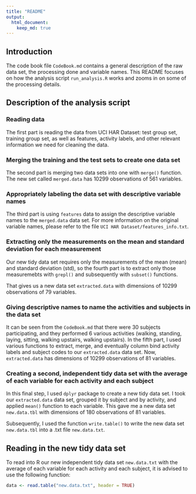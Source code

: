 ```yaml
---
title: "README"
output: 
  html_document:
    keep_md: true
---
```


## Introduction
The code book file `CodeBook.md` contains a general description of the raw data set, the processing done and variable names. This README focuses on how the analysis script `run_analysis.R` works and zooms in on some of the processing details.

## Description of the analysis script
### Reading data
The first part is reading the data from UCI HAR Dataset: test group set, training group set, as well as features, activity labels, and other relevant information we need for cleaning the data.

### Merging the training and the test sets to create one data set
The second part is merging two data sets into one with `merge()` function. The new set called `merged.data` has 10299 observations of 561 variables.

### Appropriately labeling the data set with descriptive variable names 
The third part is using `features` data to assign the descriptive variable names to the `merged.data` data set. For more information on the original variable names, please refer to the file `UCI HAR Dataset/features_info.txt`.

### Extracting only the measurements on the mean and standard deviation for each measurement
Our new tidy data set requires only the measurements of the mean (mean) and standard deviation (std), so the fourth part is to extract only those measuremebts with `grepl()` and subsequently with `subset()` functions.  

That gives us a new data set `extracted.data` with dimensions of 10299 observations of 79 variables.

### Giving descriptive names to name the activities and subjects in the data set
It can be seen from the `CodeBook.md` that there were 30 subjects participating, and they performed 6 various activities (walking, standing, laying, sitting, walking upstairs, walking upstairs). In the fifth part, I used various functions to extract, merge, and eventually column bind activity labels and subject codes to our `extracted.data` data set. Now, `extracted.data` has dimensions of 10299 observations of 81 variables.

### Creating a second, independent tidy data set with the average of each variable for each activity and each subject
In this final step, I used `dplyr` package to create a new tidy data set. I took our `extracted.data` data set, grouped it by subject and by activity, and applied `mean()` function to each variable. This gave me a new data set `new.data.tbl` with dimensions of 180 observations of 81 variables.  

Subsequently, I used the function `write.table()` to write the new data set `new.data.tbl` into a .txt file `new.data.txt`. 

## Reading in the new tidy data set
To read into R our new independent tidy data set `new.data.txt` with the average of each variable for each activity and each subject, it is advised to use the following function:
``` r
data <- read.table("new.data.txt", header = TRUE) 
```
